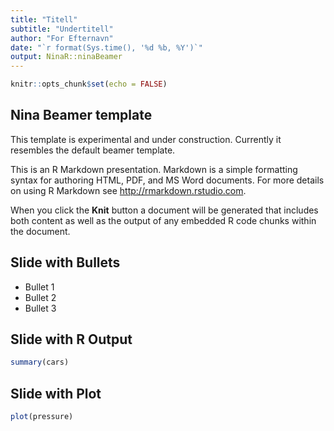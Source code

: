 ```yaml
---
title: "Titell"
subtitle: "Undertitell"
author: "For Efternavn"
date: "`r format(Sys.time(), '%d %b, %Y')`"
output: NinaR::ninaBeamer
---
```


```r
knitr::opts_chunk$set(echo = FALSE)
```

## Nina Beamer template

This template is experimental and under construction. Currently it resembles the default beamer template.

This is an R Markdown presentation. Markdown is a simple formatting syntax for authoring HTML, PDF, and MS Word documents. For more details on using R Markdown see <http://rmarkdown.rstudio.com>.

When you click the **Knit** button a document will be generated that includes both content as well as the output of any embedded R code chunks within the document.

## Slide with Bullets

- Bullet 1
- Bullet 2
- Bullet 3

## Slide with R Output

```r
summary(cars)
```

## Slide with Plot

```r
plot(pressure)
```


